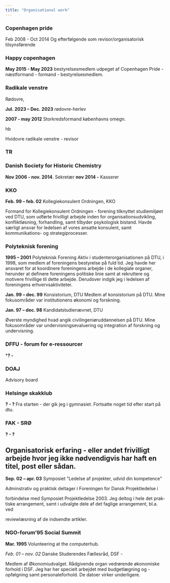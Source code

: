 ```yaml
---
title: "Organisational work"
---
```



### Copenhagen pride 
Feb 2008 - Oct 2014 Og efterfølgende som revisor/organisatorisk tilsynsførende

### Happy copenhagen 
**May 2015 - May 2023**
bestyrelsesmedlem udpeget af Copenhagen Pride - næstformand - formand - bestyrelsesmedlem.


### Radikale venstre
Rødovre, 

**Jul. 2023 -- Dec. 2023** rødovre-herlev

**2007 - may 2012** Storkredsformand københavns omegn.

hb 


Hvidovre radikale venstre - revisor

### TR

### Danish Society for Historic Chemistry
**Nov 2006 - nov. 2014**. Sekretær
**nov 2014 -** Kasserer

### KKO
**Feb. 99 – feb. 02** Kollegiekonsulent Ordningen, KKO

Formand for Kollegiekonsulent Ordningen - forening tilknyttet studiemiljøet
ved DTU, som udførte frivilligt arbejde inden for organisationsudvikling, konfliktløsning, forhandling, samt tilbyder psykologisk bistand. Havde særligt
ansvar for ledelsen af vores ansatte konsulent, samt kommunikations- og strategiprocesser.

### Polyteknisk forening
**1995 – 2001** Polyteknisk Forening
Aktiv i studenterorganisationen på DTU, i 1998, som medlem af foreningens
bestyrelse på fuld tid. Jeg havde her ansvaret for at koordinere foreningens
arbejde i de kollegiale organer, herunder at definere foreningens politiske linie
samt at rekruttere og motivere frivillige til dette arbejde. Derudover indgik jeg
i ledelsen af foreningens erhvervsaktiviteter.

**Jan. 99 – dec. 99** Konsistorium, DTU
Medlem af konsistorium på DTU. Mine fokusområder var institutionens økonomi og forskning.


**Jan. 97 – dec. 98** Kandidatstudienævnet, DTU

Øverste myndighed hvad angik civilingeniøruddannelsen på DTU. Mine fokusområder var undervisningsevaluering og integration af forskning og undervisning.


### DFFU - forum for e-ressourcer
***? - **

### DOAJ
Advisory board

### Helsinge skakklub
**? - ? **
Fra starten - der gik jeg i gymnasiet. Fortsatte noget tid efter start på dtu.

### FAK - SRØ
**? - ? **

## Organisatorisk erfaring - eller andet frivilligt arbejde hvor jeg ikke nødvendigvis har haft en titel, post eller sådan.
**Sep. 02 – apr. 03** Symposiet ”Ledelse af projekter, udvid din kompetence”

Adminstrativ og praktisk deltager i Foreningen for Dansk Projektledelse i

forbindelse med Symposiet Projektledelse 2003. Jeg deltog i hele det prak-
tiske arrangement, samt i udvalgte dele af det faglige arrangement, bl.a. ved

reviewlæsning af de indsendte artikler.

### NGO-forum'95 Social Summit
**Mar. 1995** Volunteering at the computerhub.


*Feb. 01 – nov. 02* Danske Studerendes Fællesråd, DSF - 

Medlem af Økonomiudvalget. Rådgivende organ vedrørende økonomiske
forhold i DSF. Jeg har her specielt arbejdet med budgetlægning og -opfølgning
samt personaleforhold. De datoer virker underligere.








